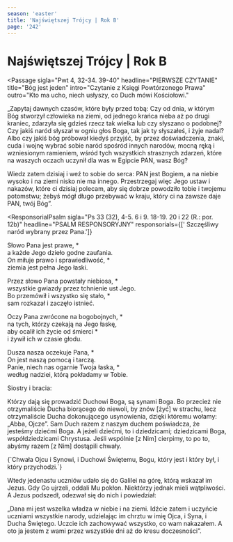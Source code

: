 ```yaml
---
season: 'easter'
title: 'Najświętszej Trójcy | Rok B'
page: '242'
---
```


# Najświętszej Trójcy | Rok B

<Passage
  sigla="Pwt 4, 32-34. 39-40"
  headline="PIERWSZE CZYTANIE"
  title="Bóg jest jeden"
  intro="Czytanie z Księgi Powtórzonego Prawa"
  outro="Kto ma ucho, niech usłyszy, co Duch mówi Kościołowi."
>
  <p>„Zapytaj dawnych czasów, które były przed tobą: Czy od dnia, w którym Bóg stworzył człowieka na ziemi, od jednego krańca nieba aż po drugi kraniec, zdarzyła się gdzieś rzecz tak wielka lub czy słyszano o podobnej? Czy jakiś naród słyszał w ogniu głos Boga, tak jak ty słyszałeś, i żyje nadal? Albo czy jakiś bóg próbował kiedyś przyjść, by przez doświadczenia, znaki, cuda i wojnę wybrać sobie naród spośród innych narodów, mocną ręką i wzniesionym ramieniem, wśród tych wszystkich strasznych zdarzeń, które na waszych oczach uczynił dla was w Egipcie PAN, wasz Bóg?</p>
  <p>Wiedz zatem dzisiaj i weź to sobie do serca: PAN jest Bogiem, a na niebie wysoko i na ziemi nisko nie ma innego. Przestrzegaj więc Jego ustaw i nakazów, które ci dzisiaj polecam, aby się dobrze powodziło tobie i twojemu potomstwu; żebyś mógł długo przebywać w kraju, który ci na zawsze daje PAN, twój Bóg”.</p>
</Passage>

<ResponsorialPsalm
  sigla="Ps 33 (32), 4-5. 6 i 9. 18-19. 20 i 22 (R.: por. 12b)"
  headline="PSALM RESPONSORYJNY"
  responsorials={[' Szczęśliwy naród wybrany przez Pana.']}
>
  <p>Słowo Pana jest prawe, *<br/>a każde Jego dzieło godne zaufania.<br/>On miłuje prawo i sprawiedliwość, *<br/>ziemia jest pełna Jego łaski.</p>
  <p>Przez słowo Pana powstały niebiosa, *<br/>wszystkie gwiazdy przez tchnienie ust Jego.<br/>Bo przemówił i wszystko się stało, *<br/>sam rozkazał i zaczęło istnieć.</p>
  <p>Oczy Pana zwrócone na bogobojnych, *<br/>na tych, którzy czekają na Jego łaskę,<br/>aby ocalił ich życie od śmierci *<br/>i żywił ich w czasie głodu.</p>
  <p>Dusza nasza oczekuje Pana, *<br/>On jest naszą pomocą i tarczą.<br/>Panie, niech nas ogarnie Twoja łaska, *<br/>według nadziei, którą pokładamy w Tobie.</p>
</ResponsorialPsalm>
<Passage
  sigla="Rz 8, 14-17"
  headline="DRUGIE CZYTANIE"
  title="Otrzymaliśmy ducha przybrania za synów"
  intro="Czytanie z Listu świętego Pawła Apostoła do Rzymian"
  outro="Kto ma ucho, niech usłyszy, co Duch mówi Kościołowi."
>
  <p>Siostry i bracia:</p>
  <p>Którzy dają się prowadzić Duchowi Boga, są synami Boga. Bo przecież nie otrzymaliście Ducha biorącego do niewoli, by znów [żyć] w strachu, lecz otrzymaliście Ducha dokonującego usynowienia, dzięki któremu wołamy: „Abba, Ojcze”. Sam Duch razem z naszym duchem poświadcza, że jesteśmy dziećmi Boga. A jeżeli dziećmi, to i dziedzicami; dziedzicami Boga, współdziedzicami Chrystusa. Jeśli wspólnie [z Nim] cierpimy, to po to, abyśmy razem [z Nim] dostąpili chwały.</p>
</Passage>
<HolySpiritSequence/>
<Passage
  sigla="Ap 1, 8"
  headline="AKLAMACJA"
  acclamation="Aklamacja: Alleluja, alleluja, alleluja."
>
  {`Chwała Ojcu i Synowi, i Duchowi Świętemu,
Bogu, który jest i który był, i który przychodzi.`}
</Passage>
<Passage
  sigla="Mt 28, 16-20"
  headline="EWANGELIA"
  title="Chrzest w imię Ojca i Syna, i Ducha Świętego"
  intro=" Słowa Ewangelii według świętego Mateusza"
  outro="Oto słowo Pańskie"
>
  <p>Wtedy jedenastu uczniów udało się do Galilei na górę, którą wskazał im Jezus. Gdy Go ujrzeli, oddali Mu pokłon. Niektórzy jednak mieli wątpliwości. A Jezus podszedł, odezwał się do nich i powiedział:</p>
  <p>„Dana mi jest wszelka władza w niebie i na ziemi. Idźcie zatem i uczyńcie uczniami wszystkie narody, udzielając im chrztu w imię Ojca, i Syna, i Ducha Świętego. Uczcie ich zachowywać wszystko, co wam nakazałem. A oto ja jestem z wami przez wszystkie dni aż do kresu doczesności”.</p>
</Passage>
